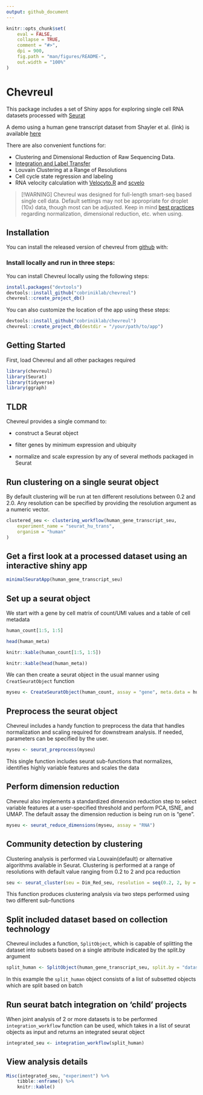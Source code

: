 ```yaml
---
output: github_document
---
```


<!-- README.md is generated from README.Rmd. Please edit that file -->

```r
knitr::opts_chunk$set(
    eval = FALSE,
    collapse = TRUE,
    comment = "#>",
    dpi = 900,
    fig.path = "man/figures/README-",
    out.width = "100%"
)
```


# Chevreul

This package includes a set of Shiny apps for exploring single cell RNA datasets processed with <a href="https://github.com/satijalab/seurat" target="_blank" rel="noopener noreferrer">Seurat</a>

A demo using a human gene transcript dataset from Shayler et al. (link) is available <a href="http://cobrinik-1.saban-chla.usc.edu:8080/app/seuratApp" target="_blank" rel="noopener noreferrer">here</a>

There are also convenient functions for:

-   Clustering and Dimensional Reduction of Raw Sequencing Data.
-   <a href="https://satijalab.org/seurat/archive/v3.0/integration.html" target="_blank" rel="noopener noreferrer">Integration and Label Transfer</a>
-   Louvain Clustering at a Range of Resolutions
-   Cell cycle state regression and labeling
-   RNA velocity calculation with <a href="https://velocyto.org/" target="_blank" rel="noopener noreferrer">Velocyto.R</a> and <a href="https://scvelo.readthedocs.io/" target="_blank" rel="noopener noreferrer">scvelo</a>

> [!WARNING]
> Chevreul was designed for full-length smart-seq based single cell data. Default settings may not be appropriate for droplet (10x) data, though most can be adjusted. Keep in mind [best practices](https://satijalab.org/seurat/articles/pbmc3k_tutorial) regarding normalization, dimensional reduction, etc. when using. 

## Installation

You can install the released version of chevreul from <a href="https://github.com/cobriniklab/chevreul" target="_blank" rel="noopener noreferrer">github</a> with:

### Install locally and run in three steps:

You can install Chevreul locally using the following steps:

```r
install.packages("devtools")
devtools::install_github("cobriniklab/chevreul")
chevreul::create_project_db()
```

You can also customize the location of the app using these steps:

```r
devtools::install_github("cobriniklab/chevreul")
chevreul::create_project_db(destdir = "/your/path/to/app")
```


## Getting Started

First, load Chevreul and all other packages required 

```r
library(chevreul)
library(Seurat)
library(tidyverse)
library(ggraph)
```

## TLDR

Chevreul provides a single command to:

-   construct a Seurat object

-   filter genes by minimum expression and ubiquity

-   normalize and scale expression by any of several methods packaged in Seurat

## Run clustering on a single seurat object

By default clustering will be run at ten different resolutions between 0.2 and 2.0. Any resolution can be specified by providing the resolution argument as a numeric vector.

```r
clustered_seu <- clustering_workflow(human_gene_transcript_seu,
    experiment_name = "seurat_hu_trans",
    organism = "human"
)
```

## Get a first look at a processed dataset using an interactive shiny app

```r
minimalSeuratApp(human_gene_transcript_seu)
```

## Set up a seurat object

We start with a gene by cell matrix of count/UMI values and a table of cell metadata

```r
human_count[1:5, 1:5]

head(human_meta)
```

```r
knitr::kable(human_count[1:5, 1:5])

knitr::kable(head(human_meta))
```

We can then create a seurat object in the usual manner using `CreatSeuratObject` function

```r
myseu <- CreateSeuratObject(human_count, assay = "gene", meta.data = human_meta)
```

## Preprocess the seurat object

Chevreul includes a handy function to preprocess the data that handles normalization and scaling required for downstream analysis. If needed, parameters can be specified by the user.

```r
myseu <- seurat_preprocess(myseu)
```

This single function includes seurat sub-functions that normalizes, identifies highly variable features and scales the data

## Perform dimension reduction

Chevreul also implements a standardized dimension reduction step to select variable features at a user-specified threshold and perform PCA, tSNE, and UMAP. The default assay the dimension reduction is being run on is "gene".

```r
myseu <- seurat_reduce_dimensions(myseu, assay = "RNA")
```


## Community detection by clustering

Clustering analysis is performed via Louvain(default) or alternative algorithms available in Seurat. Clustering is performed at a range of resolutions with default value ranging from 0.2 to 2 and pca reduction

```r
seu <- seurat_cluster(seu = Dim_Red_seu, resolution = seq(0.2, 2, by = 0.2))
```

This function produces clustering analysis via two steps performed using two different sub-functions


## Split included dataset based on collection technology

Chevreul includes a function, `SplitObject`, which is capable of splitting the dataset into subsets based on a single attribute indicated by the split.by argument 

```r
split_human <- SplitObject(human_gene_transcript_seu, split.by = "dataset")
```
In this example the `split_human` object consists of a list of subsetted objects which are split based on batch


## Run seurat batch integration on 'child' projects

When joint analysis of 2 or more datasets is to be performed `integration_workflow` function can be used, which takes in a list of seurat objects as input and returns an integrated seurat object

```r
integrated_seu <- integration_workflow(split_human)
```

## View analysis details

```r
Misc(integrated_seu, "experiment") %>%
    tibble::enframe() %>%
    knitr::kable()
```

